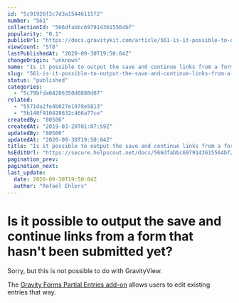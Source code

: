 ```yaml
---
id: "5c91926f2c7d3a15446115f2"
number: "561"
collectionId: "566dfabbc6979143615564bf"
popularity: "0.1"
publicUrl: "https://docs.gravitykit.com/article/561-is-it-possible-to-output-the-save-and-continue-links-from-a-form-that-hasnt-been-submitted-yet"
viewCount: "578"
lastPublishedAt: "2020-09-30T19:50:04Z"
changeOrigin: "unknown"
name: "Is it possible to output the save and continue links from a form that hasn't been submitted yet?"
slug: "561-is-it-possible-to-output-the-save-and-continue-links-from-a-form-that-hasnt-been-submitted-yet"
status: "published"
categories: 
  - "5c79bfda04286350d0888d07"
related: 
  - "5571da2fe4b027e1978e5813"
  - "5b140f910428632c466a77ce"
createdBy: "80506"
createdAt: "2019-03-20T01:07:59Z"
updatedBy: "80506"
updatedAt: "2020-09-30T19:50:04Z"
title: "Is it possible to output the save and continue links from a form that hasn't been submitted yet?"
hsEditUrl: "https://secure.helpscout.net/docs/566dfabbc6979143615564bf/article/5c91926f2c7d3a15446115f2"
pagination_prev: 
pagination_next: 
last_update:
  date: 2020-09-30T19:50:04Z
  author: "Rafael Ehlers"
---
```


# Is it possible to output the save and continue links from a form that hasn't been submitted yet?

Sorry, but this is not possible to do with GravityView.

The [Gravity Forms Partial Entries add-on](https://www.gravityforms.com/add-ons/partial-entries/) allows users to edit existing entries that way.